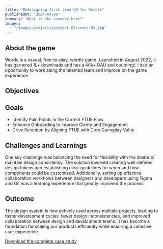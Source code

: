 ```yaml
---
title: "Redesigning first time UX for Wordle"
publishedAt: "2024-04-08"
summary: "What is the summary here?"
images:
  - "/images/projects/project-01/cover-01.jpg"
---
```


## About the game

Wordy is a casual, free-to-play, wordle game. Launched in August 2022, it has garnered 1L+ downloads and has a 40k+ DAU and counting!. I had an opportunity to work along the talented team and improve on the game experience

## Objectives

## Goals

- Identify Pain Points in the Current FTUE Flow
- Enhance Onboarding to Improve Clarity and Engagement
- Drive Retention by Aligning FTUE with Core Gameplay Value

## Challenges and Learnings

One key challenge was balancing the need for flexibility with the desire to maintain design consistency. The solution involved creating well-defined design tokens and establishing clear guidelines for when and how components could be customized. Additionally, setting up effective collaboration workflows between designers and developers using Figma and Git was a learning experience that greatly improved the process.

## Outcome

The design system is now actively used across multiple projects, leading to faster development cycles, fewer design inconsistencies, and improved collaboration between design and development teams. It has become a foundation for scaling our products efficiently while ensuring a cohesive user experience.

[Download the complete case study](path/to/case-study.pdf)
